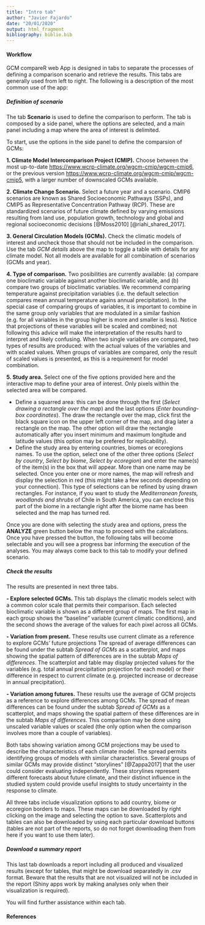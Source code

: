 ---
title: "Intro tab"
author: "Javier Fajardo"
date: "20/01/2020"
output: html_fragment
bibliography: biblio.bib
---

#### Workflow

GCM compareR web App is designed in tabs to separate the processes of defining a comparison scenario and retrieve the results. This tabs are generally used from left to right. The following is a description of the most common use of the app:

##### Definition of scenario

The tab **Scenario** is used to define the comparison to perform. The tab is composed by a side panel, where the options are selected, and a main panel including a map where the area of interest is delimited.

To start, use the options in the side panel to define the comparsion of GCMs:  

**1. Climate Model Intercomparison Project  (CMIP).** Choose between the most up-to-date <a href = "CMIP6" target = "_blank">https://www.wcrp-climate.org/wgcm-cmip/wgcm-cmip6</a>, or the previous version <a href = "CMIP5" target = "_blank">https://www.wcrp-climate.org/wgcm-cmip/wgcm-cmip5</a>, with a larger number of downscaled GCMs available.

**2. Climate Change Scenario.** Select a future year and a scenario. CMIP6 scenarios are known as Shared Socioeconomic Pathways (SSPs), and CMIP5 as Representative Concentration Pathway (RCP). These are standardized scenarios of future climate defined by varying emissions resulting from land use, population growth, technology and global and regional socioeconomic decisions [@Moss2010] [@riahi_shared_2017].

**3. General Circulation Models (GCMs).** Check the climatic models of interest and uncheck those that should not be included in the comparison. Use the tab *GCM details* above the map to toggle a table with details for any climate model. Not all models are available for all combination of scenarios (GCMs and year).  

**4. Type of comparison.** Two posibilities are currently available: (a) compare one bioclimatic variable against another bioclimatic variable, and (b) compare two groups of bioclimatic variables. We recommend comparing temperature against precipitation variables (i.e. the default selection compares mean annual temperature agains annual precipitation). In the special case of comparing groups of variables, it is important to combine in the same group only variables that are modulated in a similar fashion (e.g. for all variables in the group higher is more and smaller is less). Notice that projections of these variables will be scaled and combined; not following this advice will make the interpretation of the results hard to interpret and likely confusing. When two single variables are compared, two types of results are produced: with the actual values of the variables and with scaled values. When groups of variables are compared, only the result of scaled values is presented, as this is a requirement for model combination.  

**5. Study area.** Select one of the five options provided here and the interactive map to define your area of interest. Only pixels within the selected area will be compared.  

- Define a squarred area: this can be done through the first (*Select drawing a rectangle over the map*) and the last options (*Enter bounding-box coordinates*). The draw the rectangle over the map, click first the black square icon on the upper left corner of the map, and drag later a rectangle on the map. The other option will draw the rectangle automatically after you insert minimum and maximum longitude and latitude values (this option may be prefered for replicability).  
- Define the study area by entering countries, biomes or ecoregions names. To use the option, select one of the other three options (*Select by country*, *Select by biome*, *Select by ecoregion*) and enter the name(s) of the item(s) in the box that will appear. More than one name may be selected. Once you enter one or more names, the map will refresh and display the selection in red (this might take a few seconds depending on your connection). This type of selections can be refined by using drawn rectangles. For instance, if you want to study the *Mediterranean forests, woodlands and shrubs* of Chile in South America, you can enclose this part of the biome in a rectangle right after the biome name has been selected and the map has turned red.  

Once you are done with selecting the study area and options, press the **ANALYZE** green button below the map to proceed with the calculations. Once you have pressed the button, the following tabs will become selectable and you will see a progress bar informing the execution of the analyses. You may always come back to this tab to modify your defined scenario. 

##### Check the results

The results are presented in next three tabs.

**- Explore selected GCMs.** This tab displays the climatic models select with a common color scale that permits their comparison. Each selected bioclimatic variable is shown as a different group of maps. The first map in each group shows the "baseline" variable (current climatic conditions), and the second shows the average of the values for each pixel across all GCMs. 

**- Variation from present.** These results use current climate as a reference to explore GCMs' future projections The spread of average differences can be found under the subtab *Spread of GCMs* as a scatterplot, and maps showing the spatial pattern of differences are in the subtab *Maps of differences*. The scatterplot and table may display  projected values for the variables (e.g. total annual precipitation projection for each model) or their difference in respect to current climate (e.g. projected increase or decrease in annual precipitation).

**- Variation among futures.** These results use the average of GCM projects as a reference to explore differences among GCMs. The spread of mean differences can be found under the subtab *Spread of GCMs* as a scatterplot, and maps showing the spatial pattern of these differences are in the subtab *Maps of differences*. This comparison may be done using unscaled variable values or scaled (the only option when the comparison involves more than a couple of variables).

Both tabs showing variation among GCM projections may be used to describe the characteristics of each climate model. The spread permits identifying groups of models with similar characteristics. Several groups of similar GCMs may provide distinct "storylines" [@Zappa2017] that the user could consider evaluating independently. These storylines represent different forecasts about future climate, and their distinct influence in the studied system could provide useful insights to study uncertainty in the response to climate.

All three tabs include visualization options to add country, biome or ecoregion borders to maps. These maps can be downloaded by right clicking on the image and selecting the option to save. Scatterplots and tables can also be downloaded by using each particular download buttons (tables are not part of the reports, so do not forget downloading them from here if you want to use them later).

##### Download a summary report

This last tab downloads a report including all produced and visualized results (except for tables, that might be download separatedly in .csv format. Beware that the results that are not visualized will not be included in the report (Shiny apps work by making analyses only when their visualization is required).  


You will find further assistance within each tab.


#### References

